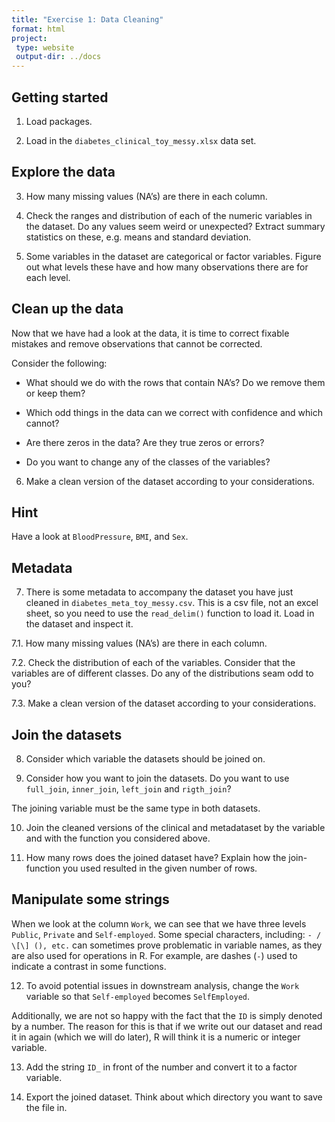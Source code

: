 ```yaml
---
title: "Exercise 1: Data Cleaning"
format: html
project:
 type: website
 output-dir: ../docs
---
```


## Getting started

1.  Load packages.

2.  Load in the `diabetes_clinical_toy_messy.xlsx` data set.

## Explore the data

3.  How many missing values (NA's) are there in each column.

4.  Check the ranges and distribution of each of the numeric variables in the dataset. Do any values seem weird or unexpected? Extract summary statistics on these, e.g. means and standard deviation.

5.  Some variables in the dataset are categorical or factor variables. Figure out what levels these have and how many observations there are for each level.

## Clean up the data

Now that we have had a look at the data, it is time to correct fixable mistakes and remove observations that cannot be corrected.

Consider the following:

-   What should we do with the rows that contain NA's? Do we remove them or keep them?

-   Which odd things in the data can we correct with confidence and which cannot?

-   Are there zeros in the data? Are they true zeros or errors?

-   Do you want to change any of the classes of the variables?

6.  Make a clean version of the dataset according to your considerations.

::: {.callout-tip collapse="true"}
## Hint

Have a look at `BloodPressure`, `BMI`, and `Sex`.

:::

## Metadata

7.  There is some metadata to accompany the dataset you have just cleaned in `diabetes_meta_toy_messy.csv`. This is a csv file, not an excel sheet, so you need to use the `read_delim()` function to load it. Load in the dataset and inspect it.

7.1. How many missing values (NA's) are there in each column.

7.2. Check the distribution of each of the variables. Consider that the variables are of different classes. Do any of the distributions seam odd to you?

7.3. Make a clean version of the dataset according to your considerations.

## Join the datasets

8.  Consider which variable the datasets should be joined on.

9.  Consider how you want to join the datasets. Do you want to use `full_join`, `inner_join`, `left_join` and `rigth_join`?

The joining variable must be the same type in both datasets.

10. Join the cleaned versions of the clinical and metadataset by the variable and with the function you considered above.

11. How many rows does the joined dataset have? Explain how the join-function you used resulted in the given number of rows.

## Manipulate some strings

When we look at the column `Work`, we can see that we have three levels `Public`, `Private` and `Self-employed`. Some special characters, including: `- / \[\] (), etc.` can sometimes prove problematic in variable names, as they are also used for operations in R. For example, are dashes (`-`) used to indicate a contrast in some functions.

12. To avoid potential issues in downstream analysis, change the `Work` variable so that `Self-employed` becomes `SelfEmployed`.

Additionally, we are not so happy with the fact that the `ID` is simply denoted by a number. The reason for this is that if we write out our dataset and read it in again (which we will do later), R will think it is a numeric or integer variable.

13. Add the string `ID_` in front of the number and convert it to a factor variable.

14. Export the joined dataset. Think about which directory you want to save the file in.
